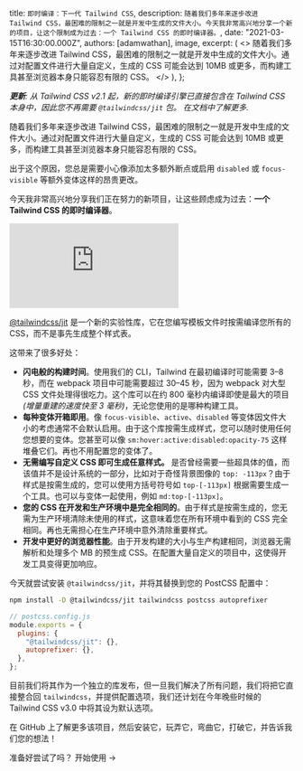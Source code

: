 
  title: `即时编译：下一代 Tailwind CSS`,
  description: `随着我们多年来逐步改进 Tailwind CSS，最困难的限制之一就是开发中生成的文件大小。今天我非常高兴地分享一个新的项目，让这个限制成为过去：一个 Tailwind CSS 的即时编译器。`,
  date: "2021-03-15T16:30:00.000Z",
  authors: [adamwathan],
  image,
  excerpt: (
    <>
      随着我们多年来逐步改进 Tailwind CSS，最困难的限制之一就是开发中生成的文件大小。通过对配置文件进行大量自定义，生成的 CSS 可能会达到 10MB 或更多，而构建工具甚至浏览器本身只能容忍有限的 CSS。
    </>
  ),
};

_**更新**: 从 Tailwind CSS v2.1 起，新的即时编译引擎已直接包含在 Tailwind CSS 本身中，因此您不再需要 `@tailwindcss/jit` 包。 <Link href="https://v2.tailwindcss.com/docs/just-in-time-mode">在文档中了解更多</Link>._

随着我们多年来逐步改进 Tailwind CSS，最困难的限制之一就是开发中生成的文件大小。通过对配置文件进行大量自定义，生成的 CSS 可能会达到 10MB 或更多，而构建工具甚至浏览器本身只能容忍有限的 CSS。

出于这个原因，您总是需要小心像添加太多额外断点或启用 `disabled` 或 `focus-visible` 等额外变体这样的昂贵更改。

今天我非常高兴地分享我们正在努力的新项目，让这些顾虑成为过去：<Link href="https://github.com/tailwindlabs/tailwindcss-jit">**一个 Tailwind CSS 的即时编译器**</Link>。

<iframe
  src="https://www.youtube.com/embed/3O_3X7InOw8"
  frameBorder="0"
  allow="accelerometer; autoplay; clipboard-write; encrypted-media; gyroscope; picture-in-picture"
  allowFullScreen
  className="aspect-video w-full"
></iframe>

[@tailwindcss/jit](https://github.com/tailwindlabs/tailwindcss-jit) 是一个新的实验性库，它在您编写模板文件时按需编译您所有的 CSS，而不是事先生成整个样式表。

这带来了很多好处：

- **闪电般的构建时间**。使用我们的 CLI，Tailwind 在最初编译时可能需要 3–8 秒，而在 webpack 项目中可能需要超过 30–45 秒，因为 webpack 对大型 CSS 文件处理得很吃力。这个库可以在约 800 毫秒内编译即使是最大的项目 _(增量重建的速度快至 3 毫秒)_，无论您使用的是哪种构建工具。
- **每种变体开箱即用**。像 `focus-visible`、`active`、`disabled` 等变体因文件大小的考虑通常不会默认启用。由于这个库按需生成样式，您可以随时使用任何您想要的变体。您甚至可以像 `sm:hover:active:disabled:opacity-75` 这样堆叠它们。再也不用配置您的变体了。
- **无需编写自定义 CSS 即可生成任意样式。** 是否曾经需要一些超具体的值，而该值并不是设计系统的一部分，比如对于奇怪背景图像的 `top: -113px`？由于样式是按需生成的，您可以使用方括号符号如 `top-[-113px]` 根据需要生成一个工具。也可以与变体一起使用，例如 `md:top-[-113px]`。
- **您的 CSS 在开发和生产环境中是完全相同的**。由于样式是按需生成的，您无需为生产环境清除未使用的样式，这意味着您在所有环境中看到的 CSS 完全相同。再也无需担心在生产环境中意外清除重要样式。
- **开发中更好的浏览器性能**。由于开发构建的大小与生产构建相同，浏览器无需解析和处理多个 MB 的预生成 CSS。在配置大量自定义的项目中，这使得开发工具变得更加响应。

今天就尝试安装 `@tailwindcss/jit`，并将其替换到您的 PostCSS 配置中：

```sh
npm install -D @tailwindcss/jit tailwindcss postcss autoprefixer
```

```js
// postcss.config.js
module.exports = {
  plugins: {
    "@tailwindcss/jit": {},
    autoprefixer: {},
  },
};
```

目前我们将其作为一个独立的库发布，但一旦我们解决了所有问题，我们将把它直接整合回 `tailwindcss`，并提供配置选项，我们还计划在今年晚些时候的 Tailwind CSS v3.0 中将其设为默认选项。

<Link href="https://github.com/tailwindlabs/tailwindcss-jit">在 GitHub 上了解更多该项目</Link>，然后安装它，玩弄它，弯曲它，打破它，并告诉我们您的想法！

准备好尝试了吗？ <Link href="https://github.com/tailwindlabs/tailwindcss-jit">开始使用 →</Link>
